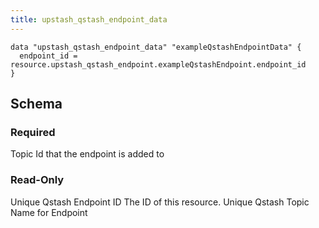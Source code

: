 ```yaml
---
title: upstash_qstash_endpoint_data
---
```


<RequestExample>

```hcl example.tf
data "upstash_qstash_endpoint_data" "exampleQstashEndpointData" {
  endpoint_id = resource.upstash_qstash_endpoint.exampleQstashEndpoint.endpoint_id
}
```

</RequestExample>

## Schema

### Required

<ParamField query="topic_id" type="string" required>
  Topic Id that the endpoint is added to
</ParamField>

### Read-Only

<ResponseField name="endpoint_id" type="string">
  Unique Qstash Endpoint ID
</ResponseField>

<ResponseField name="id" type="number">
  The ID of this resource.
</ResponseField>

<ResponseField name="url" type="string">
  Unique Qstash Topic Name for Endpoint
</ResponseField>
